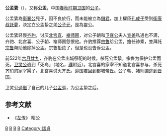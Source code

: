 {{模板:Infobox 先秦人物
|名称= 公孟絷
|图像=
|图说=
|姓=[[姬姓|姬]]
|氏=
|名=
|字=
|别名=公孟
|别字=
|谥号=贞
|时代=春秋
|国家=[[卫国|卫]] 
|身份=
|出生=
|逝世=
|在位=
|父=[[卫襄公|卫襄公]]
|母=
|正妻=
|妾=
|子女=
|太子=
}}
'''公孟絷'''（{{bd|？||前522年||catIdx=G}}），又称'''公孟'''，中国[[春秋时期|春秋时期]][[卫国|卫国]]的[[公子|公子]]。

公孟絷為[[衞襄公|衞襄公]]兒子，因不良於行，而未能被立為[[儲君|儲君]]，加上權臣[[孔成子|孔成子]]受到[[衞康叔|衞康叔]][[託夢|託夢]]，決定立公孟絷之弟[[衛靈公|公子元]]，是為靈公。

公孟絷轻慢[[齐豹|齐豹]]，讨厌[[北宫喜|北宫喜]]、[[褚师圃|褚师圃]]，对公子朝和[[卫襄公|卫襄公]]夫人[[宣姜|宣姜]]私通也不满，齐豹、北宫喜、公子朝、褚师圃怨恨他。齐豹推荐[[宗鲁|宗鲁]]给公孟，擔任骖乘，並拜託[[宗鲁|宗鲁]]帮助他除掉公孟。宗鲁拒绝了，但是也没告诉公孟。

前522年[[六月廿九|六月廿九]]，齐豹在公孟出城祭祀的时候，杀死公孟絷，宗鲁为保护公孟而死。[[卫灵公|卫灵公]]逃到「死鸟」（地名，[[濮|濮]]附近）。北宫喜的家宰不知道北宫喜参与，杀死齐豹的家宰渠子。北宫喜讨灭齐氏。迎国君回到都城帝丘。公子朝、褚师圃逃到[[晋国|晋国]]。

卫灵公[[過繼|過繼]]了自己的儿子[[公孟彄|公孟彄]]，为公孟絷之后。

==参考文献==
*《[[左传|左传]]》 昭公

[[Category:卫国公子|B]]
[[Category:春秋政治人物|B]]
[[Category:春秋时代被杀害人物|B]]
[[Category:姬姓|B]]
[[Category:諡貞|Category:諡貞]]